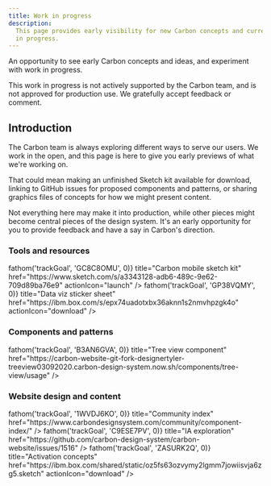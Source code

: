 ```yaml
---
title: Work in progress
description:
  This page provides early visibility for new Carbon concepts and current work
  in progress.
---
```


<PageDescription>

An opportunity to see early Carbon concepts and ideas, and experiment with work
in progress.

</PageDescription>

<InlineNotification>
  This work in progress is not actively supported by the Carbon team, and is not
  approved for production use. We gratefully accept feedback or comment.
</InlineNotification>

## Introduction

The Carbon team is always exploring different ways to serve our users. We work
in the open, and this page is here to give you early previews of what we're
working on.

That could mean making an unfinished Sketch kit available for download, linking
to GitHub issues for proposed components and patterns, or sharing graphics files
of concepts for how we might present content.

Not everything here may make it into production, while other pieces might become
central pieces of the design system. It's an early opportunity for you to
provide feedback and have a say in Carbon's direction.

### Tools and resources

<CardGroup>
  <MiniCard
    onClick={() => fathom('trackGoal', 'GC8C8OMU', 0)}
    title="Carbon mobile sketch kit"
    href="https://www.sketch.com/s/a3343128-adb6-489c-9e62-709d89ba76e9"
    actionIcon="launch"
  />
  <MiniCard
    onClick={() => fathom('trackGoal', 'GP38VQMY', 0)}
    title="Data viz sticker sheet"
    href="https://ibm.box.com/s/epx74uadotxbx36aknn1s2nmvhpzgk4o"
    actionIcon="download"
  />
</CardGroup>

### Components and patterns

<CardGroup>
  <MiniCard
    onClick={() => fathom('trackGoal', 'B3AN6GVA', 0)}
    title="Tree view component"
    href="https://carbon-website-git-fork-designertyler-treeview03092020.carbon-design-system.now.sh/components/tree-view/usage"
  />
</CardGroup>

### Website design and content

<CardGroup>
  <MiniCard
    onClick={() => fathom('trackGoal', '1WVDJ6KO', 0)}
    title="Community index"
    href="https://www.carbondesignsystem.com/community/component-index/"
  />
  <MiniCard
    onClick={() => fathom('trackGoal', 'C9ESE7PV', 0)}
    title="IA exploration"
    href="https://github.com/carbon-design-system/carbon-website/issues/1516"
  />
  <MiniCard
    onClick={() => fathom('trackGoal', 'ZASURK2Q', 0)}
    title="Activation concepts"
    href="https://ibm.box.com/shared/static/oz5fs63ozvymy2lgmm7jowiisvja6zg5.sketch"
    actionIcon="download"
  />
</CardGroup>
